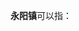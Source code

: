 '''永阳镇'''可以指：
{{PRC admin/disambig|13/06/23/101/000|32/01/24/100/000|36/08/21/101/000}}
{{disambig|cat=三字中国镇名消歧义}}